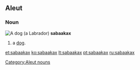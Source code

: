 ==Aleut==

===Noun===
[[Image:YellowLabradorLooking.jpg|thumb|A dog (a [[Labrador]])]]
'''sabaakax'''

# a [[dog]].

[[Category:Aleut nouns]]

[[et:sabaakax]]
[[ko:sabaakax]]
[[lt:sabaakax]]
[[pt:sabaakax]]
[[ru:sabaakax]]